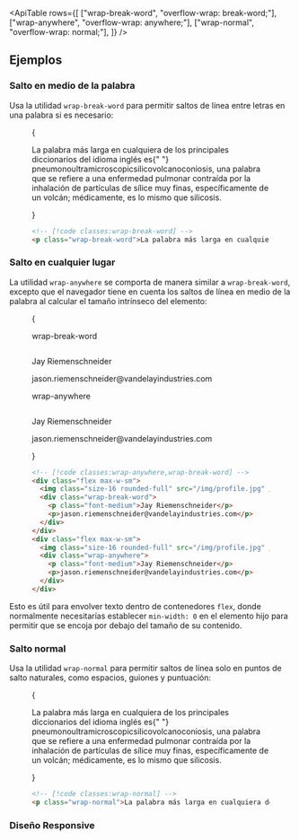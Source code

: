 

<ApiTable
  rows={[
    ["wrap-break-word", "overflow-wrap: break-word;"],
    ["wrap-anywhere", "overflow-wrap: anywhere;"],
    ["wrap-normal", "overflow-wrap: normal;"],
  ]}
/>

## Ejemplos

### Salto en medio de la palabra

Usa la utilidad `wrap-break-word` para permitir saltos de línea entre letras en una palabra si es necesario:

<Figure>

<Example padding={false}>
  {
    <p className="mx-auto max-w-xs border-x border-x-pink-400/30 py-8 wrap-break-word text-gray-900 dark:text-gray-200">
      La palabra más larga en cualquiera de los principales diccionarios del idioma inglés es{" "}
      <span className="font-bold">pneumonoultramicroscopicsilicovolcanoconiosis,</span> una palabra que se refiere a una enfermedad pulmonar contraída por la inhalación de partículas de sílice muy finas, específicamente de un volcán; médicamente, es lo mismo que silicosis.
    </p>
  }
</Example>

```html
<!-- [!code classes:wrap-break-word] -->
<p class="wrap-break-word">La palabra más larga en cualquiera de los principales...</p>
```

</Figure>

### Salto en cualquier lugar

La utilidad `wrap-anywhere` se comporta de manera similar a `wrap-break-word`, excepto que el navegador tiene en cuenta los saltos de línea en medio de la palabra al calcular el tamaño intrínseco del elemento:

<Figure>

<Example>
  {
    <div>
      <p className="mb-3 text-center font-mono text-xs font-medium text-gray-500 dark:text-gray-400">wrap-break-word</p>
      <div className="mx-auto flex max-w-sm items-center gap-4 rounded-xl bg-white p-3 shadow-sm ring ring-black/2.5 dark:bg-black/10 dark:ring-white/10">
        <img
          className="size-16 rounded-full outline -outline-offset-1 outline-black/10 dark:outline-white/10"
          src="https://images.unsplash.com/photo-1500648767791-00dcc994a43e?ixlib=rb-1.2.1&ixid=eyJhcHBfaWQiOjEyMDd9&auto=format&fit=facearea&facepad=2&w=256&h=256&q=80"
          alt=""
        />
        <div className="wrap-break-word">
          <p className="text-sm font-medium text-gray-900 dark:text-white">Jay Riemenschneider</p>
          <p className="text-sm text-gray-500 dark:text-gray-400">jason.riemenschneider@vandelayindustries.com</p>
        </div>
      </div>
      <p className="mt-8 mb-3 text-center font-mono text-xs font-medium text-gray-500 dark:text-gray-400">
        wrap-anywhere
      </p>
      <div className="mx-auto flex max-w-sm items-center gap-4 rounded-xl bg-white p-3 shadow-sm ring ring-black/2.5 dark:bg-black/10 dark:ring-white/10">
        <img
          className="size-16 rounded-full outline -outline-offset-1 outline-black/10 dark:outline-white/10"
          src="https://images.unsplash.com/photo-1500648767791-00dcc994a43e?ixlib=rb-1.2.1&ixid=eyJhcHBfaWQiOjEyMDd9&auto=format&fit=facearea&facepad=2&w=256&h=256&q=80"
          alt=""
        />
        <div className="wrap-anywhere">
          <p className="text-sm font-medium text-gray-900 dark:text-white">Jay Riemenschneider</p>
          <p className="text-sm text-gray-500 dark:text-gray-400">jason.riemenschneider@vandelayindustries.com</p>
        </div>
      </div>
    </div>
  }
</Example>

```html
<!-- [!code classes:wrap-anywhere,wrap-break-word] -->
<div class="flex max-w-sm">
  <img class="size-16 rounded-full" src="/img/profile.jpg" />
  <div class="wrap-break-word">
    <p class="font-medium">Jay Riemenschneider</p>
    <p>jason.riemenschneider@vandelayindustries.com</p>
  </div>
</div>
<div class="flex max-w-sm">
  <img class="size-16 rounded-full" src="/img/profile.jpg" />
  <div class="wrap-anywhere">
    <p class="font-medium">Jay Riemenschneider</p>
    <p>jason.riemenschneider@vandelayindustries.com</p>
  </div>
</div>
```

</Figure>

Esto es útil para envolver texto dentro de contenedores `flex`, donde normalmente necesitarías establecer `min-width: 0` en el elemento hijo para permitir que se encoja por debajo del tamaño de su contenido.

### Salto normal

Usa la utilidad `wrap-normal` para permitir saltos de línea solo en puntos de salto naturales, como espacios, guiones y puntuación:

<Figure>

<Example padding={false}>
  {
    <p className="mx-auto max-w-xs border-x border-x-pink-400/30 py-8 wrap-normal text-gray-900 dark:text-gray-200">
      La palabra más larga en cualquiera de los principales diccionarios del idioma inglés es{" "}
      <span className="font-bold">pneumonoultramicroscopicsilicovolcanoconiosis,</span> una palabra que se refiere a una enfermedad pulmonar contraída por la inhalación de partículas de sílice muy finas, específicamente de un volcán; médicamente, es lo mismo que silicosis.
    </p>
  }
</Example>

```html
<!-- [!code classes:wrap-normal] -->
<p class="wrap-normal">La palabra más larga en cualquiera de los principales...</p>
```

</Figure>

### Diseño Responsive

<ResponsiveDesign element="p" property="overflow-wrap" defaultClass="wrap-normal" featuredClass="wrap-break-word" />
